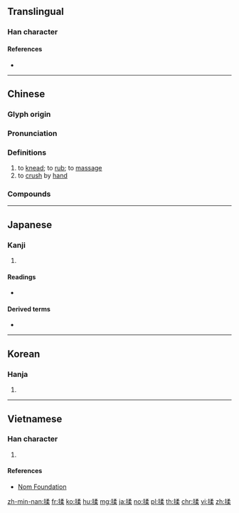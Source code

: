 ==Translingual==

===Han character===
{{Han char|rn=64|rad=手|as=09|sn=12|four=57094|canj=QNHD|ids=⿰扌柔}}

====References====
* {{Han ref|kx=0441.100|dkj=12332|dj=0792.050|hdz=31926.100|uh=63C9|ud=25545|bh=B47C|bd=46204}}

----

==Chinese==
{{zh-forms}}

===Glyph origin===
{{Han etym}}

===Pronunciation===
{{zh-pron
|m=róu
|ma=y
|c=jau4,jau6
|h=pfs=
|md=
|mn=
|w=3nyieu
|mc=y
|oc=y
|cat=v
}}

===Definitions===
{{zh-hanzi}}

# to [[knead]]; to [[rub]]; to [[massage]]
# to [[crush]] by [[hand]]

===Compounds===
{{zh-der|心癢難揉|揉弦|揉著癢處|撫揉|矯揉|揉眵抹淚|揉搓|摑打撾揉|搓揉|撾耳揉腮|磨揉遷革|矯揉造作|挹淚揉眵|抹淚揉眵|揉輪|揉雜|揉揉|揉合|掰開揉碎}}

----

==Japanese==

===Kanji===
{{ja-kanji|grade=|rs=手09}}

# {{defn|lang=ja|sort=手09}}

====Readings====
* {{ja-readings|on=[[じゅう]] (jū)|kun=[[もむ]] (momu)}}

====Derived terms====
* {{ja-r|揉み上げ|もみあげ}}

----

==Korean==

===Hanja===
{{ko-hanja|hangeul=유|eumhun=|rv=yu|mr=yu|y=yu}}

# {{defn|lang=ko|sort=手09}}

----

==Vietnamese==

===Han character===
{{vi-hantu|rs=手09|nhu}}

# {{defn|lang=vi|sort=手09}}

====References====
* [http://nomfoundation.org/common/nom_details.php?codepoint=63c9 Nom Foundation]

[[zh-min-nan:揉]]
[[fr:揉]]
[[ko:揉]]
[[hu:揉]]
[[mg:揉]]
[[ja:揉]]
[[no:揉]]
[[pl:揉]]
[[th:揉]]
[[chr:揉]]
[[vi:揉]]
[[zh:揉]]